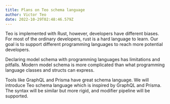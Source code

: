 ```yaml
---
title: Plans on Teo schema language
author: Victor Teo
date: 2022-10-29T02:48:46.579Z
---
```


Teo is implemented with Rust, however, developers have different biases. For
most of the ordinary developers, rust is a hard language to learn. Our goal is
to support different programming languages to reach more potential developers.

Declaring model schema with programming languages has limitations and pitfalls.
Modern model schema is more complicated than what programming language classes
and structs can express.

Tools like GraphQL and Prisma have great schema language. We will introduce
Teo schema language which is inspired by GraphQL and Prisma. The syntax will be
similar but more rigid, and modifier pipeline will be supported.
